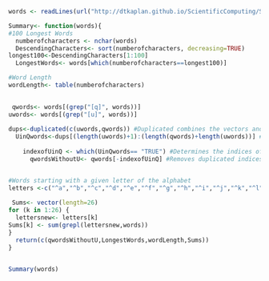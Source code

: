```r
words <- readLines(url("http://dtkaplan.github.io/ScientificComputing/Syllabus/Daily/Day-07/word_list_moby_crossword-flat/word_list_moby_crossword.flat.txt"))

Summary<- function(words){
#100 Longest Words
  numberofcharacters <- nchar(words)
  DescendingCharacters<- sort(numberofcharacters, decreasing=TRUE)
longest100<-DescendingCharacters[1:100]
  LongestWords<- words[which(numberofcharacters==longest100)]

#Word Length
wordLength<- table(numberofcharacters)

  
 qwords<- words[(grep("[q]", words))]
uwords<- words[(grep("[u]", words))]
  
dups<-duplicated(c(uwords,qwords)) #Duplicated combines the vectors and detects which words in uwords are repeated in qwords. The words that are duplicated are given a "TRUE" value and those that are not are given "FALSE."
  UinQwords<-dups[(length(uwords)+1):(length(qwords)+length(uwords))] #Removes the uword vector from dups, leaving qwords.
  
    indexofUinQ <- which(UinQwords== "TRUE") #Determines the indices of duplicated values
      qwordsWithoutU<- qwords[-indexofUinQ] #Removes duplicated indices             


#Words starting with a given letter of the alphabet
letters <-c("^a","^b","^c","^d","^e","^f","^g","^h","^i","^j","^k","^l","^m","^n","^o","^p","^q","^r","^s","^t","^u","^v","^w","^x","^y","^z")
 
 Sums<- vector(length=26)
for (k in 1:26) {
  lettersnew<- letters[k]
Sums[k] <- sum(grepl(lettersnew,words))
}
  return(c(qwordsWithoutU,LongestWords,wordLength,Sums))
}


Summary(words)
```
